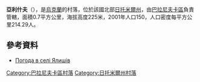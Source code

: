 {{coord|50|18|4|N|27|47|48|E|scale:30000|display=title}}

'''亞利什夫'''（{{lang-uk|Ялишів}}），是[[烏克蘭|烏克蘭]]的村落，位於該國北部[[日托米爾州|日托米爾州]]，由[[巴拉尼夫卡區|巴拉尼夫卡區]]負責管轄，面積0.7平方公里，海拔高度225米，2001年人口150，人口密度每平方公里214.29人。

==參考資料==
* [http://weather.in.ua/ua/zhitomirskaja/29560 Погода в селі Ялишів] {{Wayback|url=http://weather.in.ua/ua/zhitomirskaja/29560 |date=20180702011015 }}

{{DEFAULTSORT:Ялишів}}
[[Category:巴拉尼夫卡區村落|Category:巴拉尼夫卡區村落]]
[[Category:日托米爾州村落|Category:日托米爾州村落]]


{{Zhytomyr-geo-stub}}